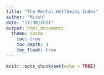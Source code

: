 ```yaml
---
title: "The Mental Wellbeing Index"
author: "Mitch"
date: "11/30/2021"
output: html_document:
  theme: cosmo
    toc: true
    toc_depth: 4
    toc_float: true
---
```


```r
knitr::opts_chunk$set(echo = TRUE)
```

## 
